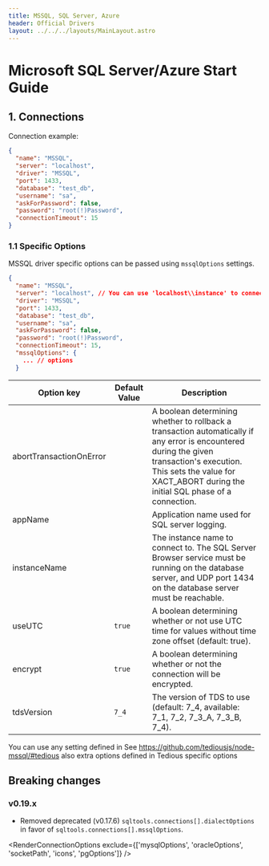 ```yaml
---
title: MSSQL, SQL Server, Azure
header: Official Drivers
layout: ../../../layouts/MainLayout.astro
---
```



# Microsoft SQL Server/Azure Start Guide

## 1. Connections

Connection example:

```json
{
  "name": "MSSQL",
  "server": "localhost",
  "driver": "MSSQL",
  "port": 1433,
  "database": "test_db",
  "username": "sa",
  "askForPassword": false,
  "password": "root(!)Password",
  "connectionTimeout": 15
}
```

### 1.1 Specific Options

MSSQL driver specific options can be passed using `mssqlOptions` settings.

```json
{
  "name": "MSSQL",
  "server": "localhost", // You can use 'localhost\\instance' to connect to named instance
  "driver": "MSSQL",
  "port": 1433,
  "database": "test_db",
  "username": "sa",
  "askForPassword": false,
  "password": "root(!)Password",
  "connectionTimeout": 15,
  "mssqlOptions": {
    ... // options
  }
```

| Option key              | Default Value | Description                                                                                                                                                                                                                  |
| ----------------------- | ------------- | ---------------------------------------------------------------------------------------------------------------------------------------------------------------------------------------------------------------------------- |
| abortTransactionOnError |               | A boolean determining whether to rollback a transaction automatically if any error is encountered during the given transaction's execution. This sets the value for XACT_ABORT during the initial SQL phase of a connection. |
| appName                 |               | Application name used for SQL server logging.                                                                                                                                                                                |
| instanceName            |               | The instance name to connect to. The SQL Server Browser service must be running on the database server, and UDP port 1434 on the database server must be reachable.                                                          |
| useUTC                  | `true`        | A boolean determining whether or not use UTC time for values without time zone offset (default: true).                                                                                                                       |
| encrypt                 | `true`        | A boolean determining whether or not the connection will be encrypted.                                                                                                                                                       |
| tdsVersion              | `7_4`         | The version of TDS to use (default: 7_4, available: 7_1, 7_2, 7_3_A, 7_3_B, 7_4).                                                                                                                                            |

You can use any setting defined in See https://github.com/tediousjs/node-mssql/#tedious also extra options defined in Tedious specific options

## Breaking changes

### v0.19.x

- Removed deprecated (v0.17.6) `sqltools.connections[].dialectOptions` in favor of `sqltools.connections[].mssqlOptions`.

<RenderConnectionOptions exclude={['mysqlOptions', 'oracleOptions', 'socketPath', 'icons', 'pgOptions']} />

